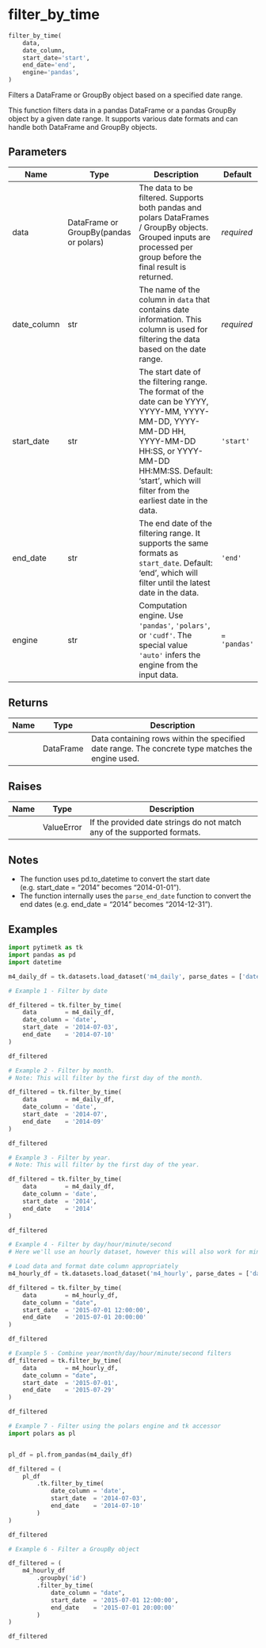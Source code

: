 # filter_by_time { #pytimetk.filter_by_time }

```python
filter_by_time(
    data,
    date_column,
    start_date='start',
    end_date='end',
    engine='pandas',
)
```

Filters a DataFrame or GroupBy object based on a specified date range.

This function filters data in a pandas DataFrame or a pandas GroupBy object
by a given date range. It supports various date formats and can handle both
DataFrame and GroupBy objects.

## Parameters {.doc-section .doc-section-parameters}

| Name        | Type                                   | Description                                                                                                                                                                                                                      | Default      |
|-------------|----------------------------------------|----------------------------------------------------------------------------------------------------------------------------------------------------------------------------------------------------------------------------------|--------------|
| data        | DataFrame or GroupBy(pandas or polars) | The data to be filtered. Supports both pandas and polars DataFrames / GroupBy objects. Grouped inputs are processed per group before the final result is returned.                                                               | _required_   |
| date_column | str                                    | The name of the column in `data` that contains date information. This column is used for filtering the data based on the date range.                                                                                             | _required_   |
| start_date  | str                                    | The start date of the filtering range. The format of the date can be YYYY, YYYY-MM, YYYY-MM-DD, YYYY-MM-DD HH, YYYY-MM-DD HH:SS, or YYYY-MM-DD HH:MM:SS. Default: 'start', which will filter from the earliest date in the data. | `'start'`    |
| end_date    | str                                    | The end date of the filtering range. It supports the same formats as `start_date`. Default: 'end', which will filter until the latest date in the data.                                                                          | `'end'`      |
| engine      | str                                    | Computation engine. Use ``'pandas'``, ``'polars'``, or ``'cudf'``. The special value ``'auto'`` infers the engine from the input data.                                                                                           | `= 'pandas'` |

## Returns {.doc-section .doc-section-returns}

| Name   | Type      | Description                                                                                      |
|--------|-----------|--------------------------------------------------------------------------------------------------|
|        | DataFrame | Data containing rows within the specified date range. The concrete type matches the engine used. |

## Raises {.doc-section .doc-section-raises}

| Name   | Type       | Description                                                             |
|--------|------------|-------------------------------------------------------------------------|
|        | ValueError | If the provided date strings do not match any of the supported formats. |

## Notes {.doc-section .doc-section-notes}

- The function uses pd.to_datetime to convert the start date
  (e.g. start_date = "2014" becomes "2014-01-01").
- The function internally uses the `parse_end_date` function to convert the
  end dates (e.g. end_date = "2014" becomes "2014-12-31").

## Examples {.doc-section .doc-section-examples}

```python
import pytimetk as tk
import pandas as pd
import datetime

m4_daily_df = tk.datasets.load_dataset('m4_daily', parse_dates = ['date'])

```

```python
# Example 1 - Filter by date

df_filtered = tk.filter_by_time(
    data        = m4_daily_df,
    date_column = 'date',
    start_date  = '2014-07-03',
    end_date    = '2014-07-10'
)

df_filtered

```

```python
# Example 2 - Filter by month.
# Note: This will filter by the first day of the month.

df_filtered = tk.filter_by_time(
    data        = m4_daily_df,
    date_column = 'date',
    start_date  = '2014-07',
    end_date    = '2014-09'
)

df_filtered

```

```python
# Example 3 - Filter by year.
# Note: This will filter by the first day of the year.

df_filtered = tk.filter_by_time(
    data        = m4_daily_df,
    date_column = 'date',
    start_date  = '2014',
    end_date    = '2014'
)

df_filtered

```

```python
# Example 4 - Filter by day/hour/minute/second
# Here we'll use an hourly dataset, however this will also work for minute/second data

# Load data and format date column appropriately
m4_hourly_df = tk.datasets.load_dataset('m4_hourly', parse_dates = ['date'])

df_filtered = tk.filter_by_time(
    data        = m4_hourly_df,
    date_column = "date",
    start_date  = '2015-07-01 12:00:00',
    end_date    = '2015-07-01 20:00:00'
)

df_filtered
```

```python
# Example 5 - Combine year/month/day/hour/minute/second filters
df_filtered = tk.filter_by_time(
    data        = m4_hourly_df,
    date_column = "date",
    start_date  = '2015-07-01',
    end_date    = '2015-07-29'
)

df_filtered

```

```python
# Example 7 - Filter using the polars engine and tk accessor
import polars as pl


pl_df = pl.from_pandas(m4_daily_df)

df_filtered = (
    pl_df
        .tk.filter_by_time(
            date_column = 'date',
            start_date  = '2014-07-03',
            end_date    = '2014-07-10'
        )
)

df_filtered

```

```python
# Example 6 - Filter a GroupBy object

df_filtered = (
    m4_hourly_df
        .groupby('id')
        .filter_by_time(
            date_column = "date",
            start_date  = '2015-07-01 12:00:00',
            end_date    = '2015-07-01 20:00:00'
        )
)

df_filtered
```